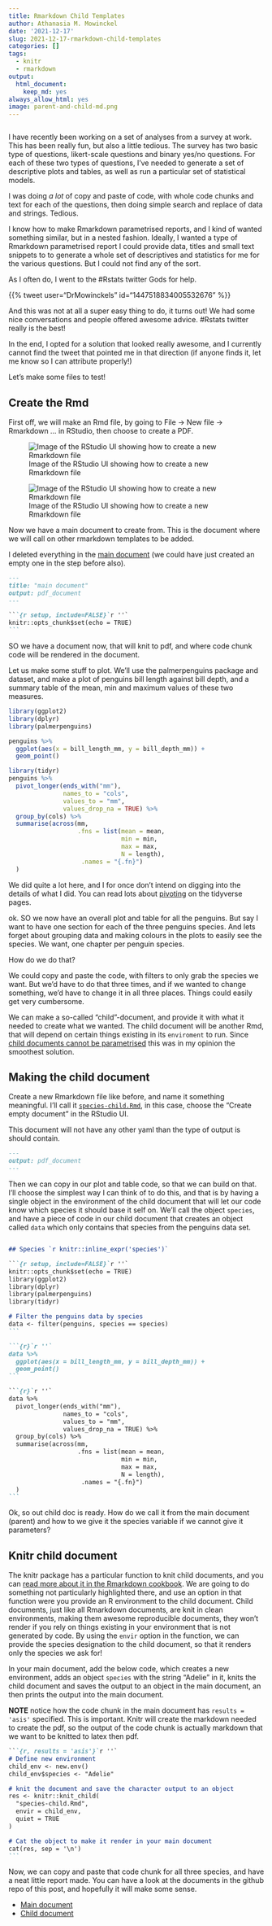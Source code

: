 ```yaml
---
title: Rmarkdown Child Templates
author: Athanasia M. Mowinckel
date: '2021-12-17'
slug: 2021-12-17-rmarkdown-child-templates
categories: []
tags:
  - knitr
  - rmarkdown
output:
  html_document:
    keep_md: yes
always_allow_html: yes
image: parent-and-child-md.png
---
```


```r
```

I have recently been working on a set of analyses from a survey at work.
This has been really fun, but also a little tedious. 
The survey has two basic type of questions, likert-scale questions and binary yes/no questions.
For each of these two types of questions, I've needed to generate a set of descriptive plots and tables, as well as run a particular set of statistical models.

I was doing _a lot_ of copy and paste of code, with whole code chunks and text for each of the questions, then doing simple search and replace of data and strings.
Tedious. 

I know how to make Rmarkdown parametrised reports, and I kind of wanted something similar, but in a nested fashion.
Ideally, I wanted a type of Rmarkdown parametrised report I could provide data, titles and small text snippets to to generate a whole set of descriptives and statistics for me for the various questions.
But I could not find any of the sort.

As I often do, I went to the #Rstats twitter Gods for help.

{{% tweet user="DrMowinckels" id="1447518834005532676" %}}


And this was not at all a super easy thing to do, it turns out!
We had some nice conversations and people offered awesome advice. 
#Rstats twitter really is the best!

In the end, I opted for a solution that looked really awesome, and I currently cannot find the tweet that pointed me in that direction (if anyone finds it, let me know so I can attribute properly!)

Let's make some files to test!

## Create the Rmd

First off, we will make an Rmd file, by going to File -> New file -> Rmarkdown ... in RStudio, then choose to create a PDF. 

![Image of the RStudio UI showing how to create a new Rmarkdown file](create_rmd.png)

![Image of the RStudio UI showing how to create a new Rmarkdown file](main_pdf.png)

Now we have a main document to create from. This is the document where we will call on other rmarkdown templates to be added.

I deleted everything in the [main document](https://github.com/Athanasiamo/DrMowinckels/tree/master/content/blog/`r rmarkdown::metadata$slug`/main-document.Rmd) (we could have just created an empty one in the step before also).

````md
---
title: "main document"
output: pdf_document
---

```{r setup, include=FALSE}`r ''`
knitr::opts_chunk$set(echo = TRUE)
```

````

SO we have a document now, that will knit to pdf, and where code chunk code will be rendered in the document.

Let us make some stuff to plot.
We'll use the palmerpenguins package and dataset, and make a plot of penguins bill length against bill depth, and a summary table of the mean, min and maximum values of these two measures.

```r
library(ggplot2)
library(dplyr)
library(palmerpenguins)

penguins %>% 
  ggplot(aes(x = bill_length_mm, y = bill_depth_mm)) +
  geom_point()
```

```r
library(tidyr)
penguins %>% 
  pivot_longer(ends_with("mm"),
               names_to = "cols",
               values_to = "mm", 
               values_drop_na = TRUE) %>% 
  group_by(cols) %>% 
  summarise(across(mm, 
                   .fns = list(mean = mean, 
                               min = min, 
                               max = max,
                               N = length),
                    .names = "{.fn}")
  )
```

We did quite a lot here, and I for once don't intend on digging into the details of what I did. 
You can read lots about [pivoting](https://tidyr.tidyverse.org/articles/pivot.html#longer-2) on the tidyverse pages.

ok. SO we now have an overall plot and table for all the penguins.
But say I want to have one section for each of the three penguins species.
And lets forget about grouping data and making colours in the plots to easily see the species. 
We want, one chapter per penguin species. 

How do we do that?

We could copy and paste the code, with filters to only grab the species we want.
But we'd have to do that three times, and if we wanted to change something, we'd have to change it in all three places. 
Things could easily get very cumbersome.

We can make a so-called "child"-document, and provide it with what it needed to create what we wanted. 
The child document will be another Rmd, that will depend on certain things existing in its `enviroment` to run. 
Since [child documents cannot be parametrised](https://github.com/yihui/knitr/issues/1884) this was in my opinion the smoothest solution. 

## Making the child document

Create a new Rmarkdown file like before, and name it something meaningful.
I'll call it [`species-child.Rmd`](https://github.com/Athanasiamo/DrMowinckels/tree/master/content/blog/`r rmarkdown::metadata$slug`/species-child.Rmd), in this case, choose the "Create empty document" in the RStudio UI.

This document will not have any other yaml than the type of output is should contain.

````md
---
output: pdf_document
---

````

Then we can copy in our plot and table code, so that we can build on that.
I'll choose the simplest way I can think of to do this, and that is by having a single object in the environment of the child document that will let our code know which species it should base it self on. 
We'll call the object `species`, and have a piece of code in our child document that creates an object called `data` which only contains that species from the penguins data set.

````md

## Species `r knitr::inline_expr('species')`

```{r setup, include=FALSE}`r ''`
knitr::opts_chunk$set(echo = TRUE)
library(ggplot2)
library(dplyr)
library(palmerpenguins)
library(tidyr)

# Filter the penguins data by species
data <- filter(penguins, species == species)
```

```{r}`r ''`
data %>% 
  ggplot(aes(x = bill_length_mm, y = bill_depth_mm)) +
  geom_point()
```

```{r}`r ''`
data %>% 
  pivot_longer(ends_with("mm"),
               names_to = "cols",
               values_to = "mm", 
               values_drop_na = TRUE) %>% 
  group_by(cols) %>% 
  summarise(across(mm, 
                   .fns = list(mean = mean, 
                               min = min, 
                               max = max,
                               N = length),
                    .names = "{.fn}")
  )
```
````

Ok, so out child doc is ready. 
How do we call it from the main document (parent) and how to we give it the species variable if we cannot give it parameters?

## Knitr child document

The knitr package has a particular function to knit child documents, and you can [read more about it in the Rmarkdown cookbook](https://bookdown.org/yihui/rmarkdown-cookbook/child-document.html).
We are going to do something not particularly highlighted there, and use an option in that function were you provide an R environment to the child document.
Child documents, just like all Rmarkdown documents, are knit in clean environments, making them awesome reproducible documents, they won't render if you rely on things existing in your environment that is not generated by code.
By using the `envir` option in the function, we can provide the species designation to the child document, so that it renders only the species we ask for!

In your main document, add the below code, which creates a new environment, adds an object `species` with the string "Adelie" in it, knits the child document and saves the output to an object in the main document, an then prints the output into the main document.

**NOTE** notice how the code chunk in the main document has `results = 'asis'` specified. This is important. Knitr will create the markdown needed to create the pdf, so the output of the code chunk is actually markdown that we want to be knitted to latex then pdf. 

````md
```{r, results = 'asis'}`r ''`
# Define new environment
child_env <- new.env()
child_env$species <- "Adelie"

# knit the document and save the character output to an object
res <- knitr::knit_child(
  "species-child.Rmd",
  envir = child_env,
  quiet = TRUE
)

# Cat the object to make it render in your main document
cat(res, sep = '\n')
```
`````

Now, we can copy and paste that code chunk for all three species, and have a neat little report made.
You can have a look at the documents in the github repo of this post, and hopefully it will make some sense. 

- [Main document](https://github.com/Athanasiamo/DrMowinckels/tree/master/content/blog/`r rmarkdown::metadata$slug`/main-document.Rmd)
- [Child document](https://github.com/Athanasiamo/DrMowinckels/tree/master/static/blog/`r rmarkdown::metadata$slug`/species-child.Rmd)


